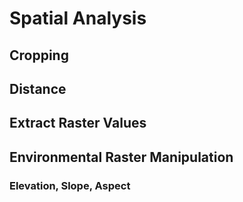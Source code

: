# Spatial Analysis

## Cropping

## Distance

## Extract Raster Values

## Environmental Raster Manipulation

### Elevation, Slope, Aspect {-}